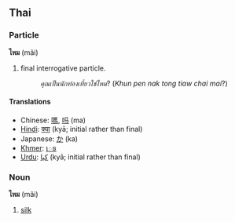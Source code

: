 ==Thai==
===Particle===
'''ไหม''' (mãi)

# final interrogative particle.
#:''คุณเป็นนักท่องเที่ยวใช่ไหม''? (''Khun pen nak tong tiaw chai mai''?)
====Translations====
*Chinese: [[嗎]], [[吗]] (ma)
*[[Hindi]]: [[क्या]] (kyā; initial rather than final)
*Japanese: [[か]] (ka)
*[[Khmer]]: [[េទ]]
*[[Urdu]]: [[كيا]] (kyā; initial rather than final)

===Noun===<!-- I'm not sure Thai has the same parts of speech as Western languages though -->
'''ไหม''' (mãi)

# [[silk]]